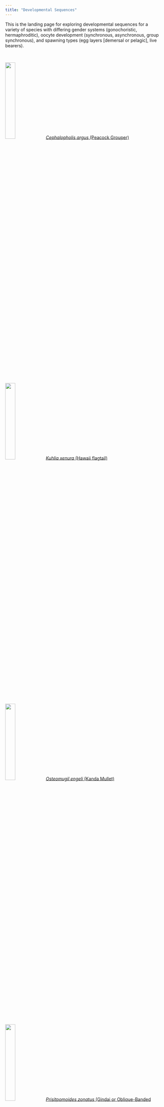 ```yaml
---
title: "Developmental Sequences"
---
```


This is the landing page for exploring developmental sequences for a variety of species with differing gender systems (gonochoristic, hermaphroditic), oocyte development (synchronous, asynchronous, group synchronous), and spawning types (egg layers [demersal or pelagic], live bearers). 

<br>

![](images/roi.png){width=25%}  [*Cephalopholis argus* (Peacock Grouper)](https://drive.google.com/file/d/1bgVl29p-QmvXD5HIL95eaexGyzlTTL7Y/view?usp=sharing)


<br>

![](images/kuhlia.jpg){width=25%}  [*Kuhlia xenura* (Hawaii flagtail)](https://drive.google.com/file/d/12jMayyP5BzFZ2_ug9O-kG8HBP1fShI7w/view?usp=sharing)

<br>

![](images/kanda.png){width=25%}  [*Osteomugil engeli* (Kanda Mullet)](https://drive.google.com/file/d/1zSRCbOorGnbafEJ5Ni2J3mSl3HmqolJ5/view?usp=sharing)
 
 <br>
 

![](images/gindai.png){width=25%}  [*Prisitpomoides zonatus* (Gindai or Oblique-Banded Snapper)](https://drive.google.com/file/d/1rRItrEOjCM74YvNRwSfHmjD3OQJOAmTQ/view?usp=sharing)








